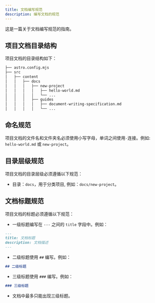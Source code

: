 ```yaml
---
title: 文档编写规范
description: 编写文档的规范
---
```


这是一篇关于文档编写规范的指南。

## 项目文档目录结构

项目文档的目录结构如下：

```md
├── astro.config.mjs
├── src
│   ├── content
│   │   ├── docs
│   │   │   ├── new-project
│   │   │   │   ├── hello-world.md
│   │   │   │   └── ...
│   │   │   ├── guides
│   │   │   │   ├── document-writing-specification.md
│   │   │   │   └── ...
```

## 命名规范

项目文档的文件名和文件夹名必须使用小写字母，单词之间使用`-`连接。例如: `hello-world.md` 或 `new-project`。

## 目录层级规范

项目文档的目录层级必须遵循以下规范：

- 目录：`docs`，用于分类项目, 例如：`docs/new-project`。

## 文档标题规范

项目文档的标题必须遵循以下规范：

- 一级标题编写在 `---` 之间的 `title` 字段中。例如：

```md
---
title: 文档标题
description: 文档描述
---
```

- 二级标题使用 `##` 编写。例如：

```md
## 二级标题

```

- 三级标题使用 `###` 编写。例如：

```md
### 三级标题
```

- 文档中最多只能出现三级标题。
